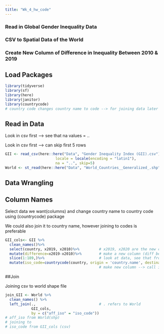 ```yaml
---
title: "Wk_4_hw_code"
---
```


### Read in Global Gender Inequality Data
### CSV to Spatial Data of the World
### Create New Column of Difference in Inequality Between 2010 & 2019

## Load Packages

```r
library(tidyverse)
library(sf)
library(here)
library(janitor)
library(countrycode)
# country code changes country name to code --> for joining data later
```

## Read in Data

Look in csv first --> see that na values = ..

Look in csv first --> can skip first 5 rows

```r
GII <- read_csv(here::here("Data", "Gender Inequality Index (GII).csv"),
                       locale = locale(encoding = "latin1"),
                       na = "..", skip=5)
World <- st_read(here::here("Data", "World_Countries__Generalized_.shp"))
```

## Data Wrangling
## Column Names

Select data we want(columns) and change country name to country code using (countrycode) package

We could also join it to country name, however joining to codes is preferable

```r
GII_cols<- GII %>%
  clean_names()%>%
  select(country, x2019, x2010)%>%         # x2019, x2020 are the new column names(output from clean_names())
  mutate(difference=x2019-x2010)%>%        # make a new column (diff between 2019 and 2010 columns)
  slice(1:189,)%>%                         # look at data, see that from row 190 onward, there are aggregation data( areas, not countries) --> slice rows from 1 to 189. blank after comma means for all columns
  mutate(iso_code=countrycode(country, origin = 'country.name', destination = 'iso2c'))    # make new column, change name to country code. 'country' = column to look in and change to code
                                           # make new column --> call it iso_code
```

##Join

Joining csv to world shape file

```r
join_GII <- World %>% 
  clean_names() %>% 
  left_join(.,                             # . refers to World
            GII_cols,
            by = c("aff_iso" = "iso_code"))  
# aff_iso from World(shp)
# joining to
# iso_code from GII_cols (csv)
```

